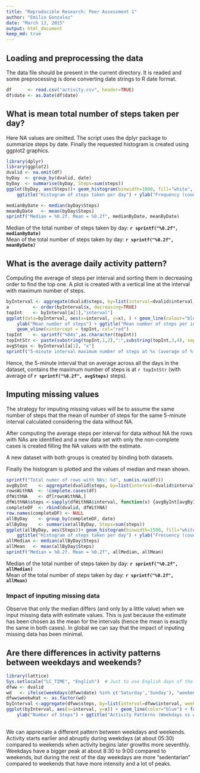 ```yaml
---
title: "Reproducible Research: Peer Assessment 1"
author: "Emilio Gonzalez"
date: "March 13, 2015"
output: html_document
keep_md: true
---
```



## Loading and preprocessing the data
The data file should be present in the current directory. It is readed and some preprocessing is done converting date strings to R date format.
```r
df      <- read.csv("activity.csv", header=TRUE)
df$date <- as.Date(df$date)
```
## What is mean total number of steps taken per day?
Here NA values are omitted. The script uses the dplyr package to summarize steps by date.
Finally the requested histogram is created using ggplot2 graphics.

```r
library(dplyr)
library(ggplot2)
dvalid <- na.omit(df)
byDay  <- group_by(dvalid, date)
byDay  <- summarise(byDay, Steps=sum(steps))
ggplot(byDay, aes(Steps))+ geom_histogram(binwidth=1000, fill="white", colour="black") +
    ggtitle("Histogram of steps taken per day") + ylab("Frequency (count)")

medianByDate <- median(byDay$Steps)
meanByDate   <- mean(byDay$Steps)
sprintf("Median = %0.2f. Mean = %0.2f", medianByDate, meanByDate)
```
Median of the total number of steps taken by day: **`r sprintf("%0.2f", medianByDate)`**    
Mean of the total number of steps taken by day: **`r sprintf("%0.2f", meanByDate)`** 

## What is the average daily activity pattern?
Computing the average of steps per interval and sorting them in decreasing order to find the top one. A plot is created with a vertical line at the interval with maximum number of steps.
```r
byInterval <- aggregate(dvalid$steps, by=list(interval=dvalid$interval), FUN=mean)
a         <- order(byInterval$x, decreasing=TRUE)
topInt    <- byInterval[a[1],"interval"]
ggplot(data=byInterval, aes(x=interval, y=x), ) + geom_line(colour="blue") + 
    ylab("Mean number of steps") + ggtitle("Mean number of steps per interval (across all days)") +
    geom_vline(xintercept = topInt, col="red")
topInt    <- sprintf("%04s",as.character(topInt))
topIntStr <- paste(substring(topInt,1,2),":",substring(topInt,3,4), sep="")
avgSteps <- byInterval[a[1], "x"]
sprintf("5-minute interval maximum number of steps at %s (average of %f steps)", topIntStr, avgSteps)
```
Hence, the 5-minute interval that on average across all the days in the dataset, contains the maximum number of steps is at `r topIntStr` (with average of **`r sprintf("%0.2f", avgSteps)`** steps).

## Imputing missing values

The strategy for imputing missing values will be to assume the same number of steps that the mean of number of steps for the same 5-minute interval calculated considering the data without NA.

After computing the average steps per interval for data without NA the rows with NAs are identified and a new data set with only the non-complete cases is created filling the NA values with the estimate. 

A new dataset with both groups is created by binding both datasets.

Finally the histogram is plotted and the values of median and mean shown.

```r
sprintf("Total numer of rows with NAs: %d", sum(is.na(df)))
avgByInt    <- aggregate(dvalid$steps, by=list(interval=dvalid$interval), FUN=mean)
rowsWithNA  <- !complete.cases(df)
dfWithNA    <- df[rowsWithNA,]
dfWithNA$steps <-sapply(dfWithNA$interval, function(x) {avgByInt[avgByInt$interval==x,"x"]})
completeDF  <- rbind(dvalid, dfWithNA)
row.names(completeDF) <- NULL
allByDay    <- group_by(completeDF, date)
allByDay    <- summarise(allByDay, Steps=sum(steps))
ggplot(allByDay, aes(Steps))+ geom_histogram(binwidth=1500, fill="white", colour="black") +
    ggtitle("Histogram of steps taken per day") + ylab("Frecuency (count)") 
allMedian <- median(allByDay$Steps)
allMean   <- mean(allByDay$Steps)
sprintf("Median = %0.2f. Mean = %0.2f", allMedian, allMean)
```
Median of the total number of steps taken by day: **`r sprintf("%0.2f", allMedian)`**   
Mean of the total number of steps taken by day: **`r sprintf("%0.2f", allMean)`** 

### Impact of inputing missing data
Observe that only the median differs (and only by a little value) when we input missing data with estimate values.
This is just because the estimate has been chosen as the mean for the intervals (hence the mean is exactly the same in both cases). In global we can say that the impact of inputing missing data has been minimal.


## Are there differences in activity patterns between weekdays and weekends?

```r
library(lattice)
Sys.setlocale("LC_TIME", "English")  # Just to use English days of the week
dfww <- dvalid
wd   <- ifelse(weekdays(dfww$date) %in% c('Saturday','Sunday'), "weekend", "weekday" )
dfww$weekwhat <- as.factor(wd)
byInterval <-aggregate(dfww$steps, by=list(interval=dfww$interval, weekwhat=dfww$weekwhat), FUN=mean)
ggplot(byInterval, aes(x=interval, y=x)) + geom_line(color="blue") + facet_grid(weekwhat~.) +
    ylab("Number of Steps") + ggtitle("Activity Patterns (Weekdays vs weekend)")
    
```

We can appreciate a different pattern between weekdays and weekends.  
Activity starts earlier and abruptly during weekdays (at about 05:30) compared to weekends when activity begins later growths more seventhly. Weekdays have a bigger peak at about 8:30 to 9:00 compared to weekends, but during the rest of the day weekdays are more "sedentarian" compared to weekends that have more intensity and a lot of peaks. 

